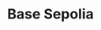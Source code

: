 ---
title: Base Sepolia
logo: https://icons.llamao.fi/icons/chains/rsz_base.jpg
currency: ETH
ChainID: 84532 
tags: new
poolManager: "0xFC885F37F5A9FA8159c8dBb907fc1b0C2fB31323"
poolModifyLiquidityTest: "0x78e7F1502A9e4115dEbd6876E0AC4FaEBDB96880"
poolSwapTest: "0x1411060f44DA12017ADbB34De5f9238912dB2055"
quoter: "0x5cbA23E581A5cBee77BE4E98Df0bCea74C0B5C9a"
---